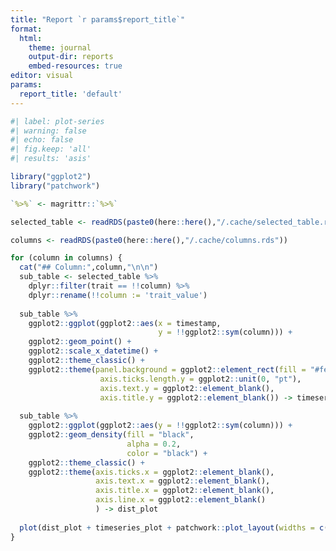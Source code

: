 ```yaml
---
title: "Report `r params$report_title`"
format:
  html:
    theme: journal
    output-dir: reports
    embed-resources: true
editor: visual
params:
  report_title: 'default'
---
```


```r
#| label: plot-series
#| warning: false
#| echo: false
#| fig.keep: 'all'
#| results: 'asis'

library("ggplot2")
library("patchwork")

`%>%` <- magrittr::`%>%`

selected_table <- readRDS(paste0(here::here(),"/.cache/selected_table.rds"))

columns <- readRDS(paste0(here::here(),"/.cache/columns.rds"))

for (column in columns) {
  cat("## Column:",column,"\n\n")
  sub_table <- selected_table %>% 
    dplyr::filter(trait == !!column) %>% 
    dplyr::rename(!!column := 'trait_value')
  
  sub_table %>% 
    ggplot2::ggplot(ggplot2::aes(x = timestamp,
                                 y = !!ggplot2::sym(column))) + 
    ggplot2::geom_point() + 
    ggplot2::scale_x_datetime() +
    ggplot2::theme_classic() +
    ggplot2::theme(panel.background = ggplot2::element_rect(fill = "#fef8d6"),
                    axis.ticks.length.y = ggplot2::unit(0, "pt"),
                    axis.text.y = ggplot2::element_blank(),
                    axis.title.y = ggplot2::element_blank()) -> timeseries_plot
  
  sub_table %>% 
    ggplot2::ggplot(ggplot2::aes(y = !!ggplot2::sym(column))) +
    ggplot2::geom_density(fill = "black",
                          alpha = 0.2,
                          color = "black") +
    ggplot2::theme_classic() +
    ggplot2::theme(axis.ticks.x = ggplot2::element_blank(),
                   axis.text.x = ggplot2::element_blank(),
                   axis.title.x = ggplot2::element_blank(),
                   axis.line.x = ggplot2::element_blank()
                   ) -> dist_plot
  
  plot(dist_plot + timeseries_plot + patchwork::plot_layout(widths = c(1, 8)))
}


```
